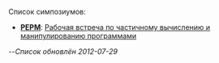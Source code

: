 Список симпозиумов:
* '''[[PEPM]]''': [[PEPM|Рабочая встреча по частичному вычислению и манипулированию программами]]
--''Список обновлён 2012-07-29''